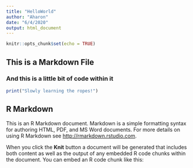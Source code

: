 ```yaml
---
title: "HelloWorld"
author: "Aharon"
date: "6/4/2020"
output: html_document
---
```


```r
knitr::opts_chunk$set(echo = TRUE)
```
## This is a Markdown File
### And this is a little bit of code within it
```r
print("Slowly learning the ropes!")
```

## R Markdown

This is an R Markdown document. Markdown is a simple formatting syntax for authoring HTML, PDF, and MS Word documents. For more details on using R Markdown see <http://rmarkdown.rstudio.com>.

When you click the **Knit** button a document will be generated that includes both content as well as the output of any embedded R code chunks within the document. You can embed an R code chunk like this:

